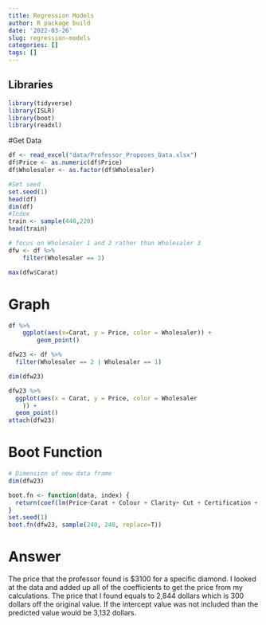 ```yaml
---
title: Regression Models
author: R package build
date: '2022-03-26'
slug: regression-models
categories: []
tags: []
---
```


## Libraries
```r
library(tidyverse)
library(ISLR)
library(boot)
library(readxl)
```

#Get Data
```r
df <- read_excel("data/Professor_Proposes_Data.xlsx")
df$Price <- as.numeric(df$Price)
df$Wholesaler <- as.factor(df$Wholesaler)
```

```r
#Set seed
set.seed(1)
head(df)
dim(df)
#Index
train <- sample(440,220)
head(train)
```


```r
# focus on Wholesaler 1 and 2 rather than Wholesaler 3
dfw <- df %>%
    filter(Wholesaler == 3)

max(dfw$Carat)
```
# Graph
```r
df %>%
    ggplot(aes(x=Carat, y = Price, color = Wholesaler)) +
        geom_point()      
```



```r
dfw23 <- df %>%
  filter(Wholesaler == 2 | Wholesaler == 1)

dim(dfw23)

dfw23 %>% 
  ggplot(aes(x = Carat, y = Price, color = Wholesaler 
    )) +
  geom_point()
attach(dfw23)
```


# Boot Function

```r
# Dimension of new data frame
dim(dfw23)
```

```r
boot.fn <- function(data, index) {
  return(coef(lm(Price~Carat + Colour + Clarity+ Cut + Certification + Polish + Symmetry, data = data , subset = index)))
}
set.seed(1)
boot.fn(dfw23, sample(240, 240, replace=T))
```

# Answer
The price that the professor found is $3100 for a specific diamond. I looked at the data and added up all of the coefficients to get the price from my calculations. The price that I found equals to 2,844 dollars which is 300 dollars off the original value. If the intercept value was not included than the predicted value would be 3,132 dollars.










